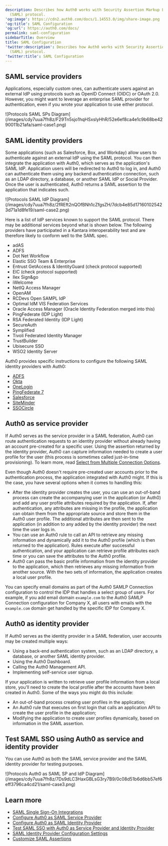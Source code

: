 ```yaml
---
description: Describes how Auth0 works with Security Assertion Markup Language
  (SAML) protocol.
'og:image': https://cdn2.auth0.com/docs/1.14553.0/img/share-image.png
'og:title': SAML Configuration
'og:url': https://auth0.com/docs/
permalink: saml-configuration
sidebarTitle: Overview
title: SAML Configuration
'twitter:description': Describes how Auth0 works with Security Assertion Markup Language
  (SAML) protocol.
'twitter:title': SAML Configuration
---
```

## SAML service providers

Applications, especially custom ones, can authenticate users against an external <Tooltip tip="Identity Provider (IdP): Service that stores and manages digital identities." cta="View Glossary" href="/docs/glossary?term=IdP">IdP</Tooltip> using protocols such as <Tooltip tip="OpenID: Open standard for authentication that allows applications to verify users' identities without collecting and storing login information." cta="View Glossary" href="/docs/glossary?term=OpenID">OpenID</Tooltip> Connect (OIDC) or <Tooltip tip="OpenID: Open standard for authentication that allows applications to verify users' identities without collecting and storing login information." cta="View Glossary" href="/docs/glossary?term=OAuth+2.0">OAuth 2.0</Tooltip>. However, you might want to leverage an enterprise <Tooltip tip="Security Assertion Markup Language (SAML): Standardized protocol allowing two parties to exchange authentication information without a password." cta="View Glossary" href="/docs/glossary?term=SAML">SAML</Tooltip> provider for authentication, even if you wrote your application to use either protocol.

<Frame>![Protocols SAML SPs Diagram](/images/cdy7uua7fh8z/F29Tn5sjo1hqHSxslyHhR/52e6ef8ca4e1c9b68be4290011b21afa/saml-case1.png)</Frame>

## SAML identity providers

Some applications (such as Salesforce, Box, and Workday) allow users to authenticate against an external IdP using the SAML protocol. You can then integrate the application with Auth0, which serves as the application's SAML IdP. Application users will be redirected to Auth0 to log in, and Auth0 can authenticate them using any backend authentication connection, such as an LDAP directory, a database, or another SAML IdP or Social Provider. Once the user is authenticated, Auth0 returns a SAML assertion to the application that indicates such.

<Frame>![Protocols SAML IdP Diagram](/images/cdy7uua7fh8z/2fREft2nQOfBNh1cZfgsZH/7dcb4e85d171601025423d71a1d8fe19/saml-case2.png)</Frame>

Here is a list of IdP services known to support the SAML protocol. There may be additional services beyond what is shown below. The following providers have participated in a Kantara interoperability test and are therefore likely to conform well to the SAML spec.

* adAS
* ADFS
* Dot Net Workflow
* Elastic <Tooltip tip="Single Sign-On (SSO): Service that, after a user logs into one applicaton, automatically logs that user in to other applications." cta="View Glossary" href="/docs/glossary?term=SSO">SSO</Tooltip> Team & Enterprise
* Entrust GetAccess & IdentityGuard (check protocol supported)
* EIC (check protocol supported)
* Ilex Sign&go
* iWelcome
* NetIQ Access Manager
* OpenAM
* RCDevs Open SAMPL IdP
* Optimal IdM VIS Federation Services
* Oracle Access Manager (Oracle Identity Federation merged into this)
* PingFederate (IDP Light)
* RSA Federated Identity (IDP Light)
* SecureAuth
* Symplified
* Tivoli Federated Identity Manager
* TrustBuilder
* Ubisecure SSO
* WSO2 Identity Server

Auth0 provides specific instructions to configure the following SAML identity providers with Auth0:

* [ADFS](/docs/authenticate/protocols/saml/saml-sso-integrations/configure-auth0-saml-service-provider/configure-adfs-saml-connections)
* [Okta](/docs/authenticate/protocols/saml/saml-sso-integrations/configure-auth0-saml-service-provider/configure-okta-as-saml-identity-provider)
* [OneLogin](/docs/authenticate/protocols/saml/saml-sso-integrations/configure-auth0-saml-service-provider/configure-onelogin-as-saml-identity-provider)
* [PingFederate 7](/docs/authenticate/protocols/saml/saml-sso-integrations/configure-auth0-saml-service-provider/configure-pingfederate-as-saml-identity-provider)
* [Salesforce](/docs/authenticate/protocols/saml/saml-sso-integrations/configure-auth0-saml-service-provider/configure-salesforce-as-saml-identity-provider)
* [SiteMinder](/docs/authenticate/protocols/saml/saml-sso-integrations/configure-auth0-saml-service-provider/configure-siteminder-as-saml-identity-provider)
* [SSOCircle](/docs/authenticate/protocols/saml/saml-sso-integrations/configure-auth0-saml-service-provider/configure-ssocircle-as-saml-identity-provider)

## Auth0 as service provider

If Auth0 serves as the service provider in a SAML federation, Auth0 can route authentication requests to an identity provider without already having an account pre-created for a specific user. Using the assertion returned by the identity provider, Auth0 can capture information needed to create a user profile for the user (this process is sometimes called just-in-time provisioning). To learn more, read [Select from Multiple Connection Options](/docs/libraries/lock/selecting-from-multiple-connection-options).

Even though Auth0 doesn't require pre-created user accounts prior to the authentication process, the application integrated with Auth0 might. If this is the case, you have several options when it comes to handling this:

* After the identity provider creates the user, you can use an out-of-band process can create the accompanying user in the application (or Auth0) and add any user profile attributes required by the application. If, after authentication, any attributes are missing in the profile, the application can obtain them from the appropriate source and store them in the Auth0 user profile. The additional attributes are then sent to the application (in addition to any added by the identity provider) the next time the user logs in.
* You can use an Auth0 rule to call an API to retrieve any missing information and dynamically add it to the Auth0 profile (which is then returned to the application). Rules execute after successful authentication, and your application can retrieve profile attributes each time or you can save the attributes to the Auth0 profile.
* Auth0 can pass the basic profile information from the identity provider to the application, which then retrieves any missing information from another source. With the two sets of information, the application creates a local user profile.

You can specify email domains as part of the Auth0 SAMLP Connection configuration to control the IDP that handles a select group of users. For example, if you add email domain `example.com` to the Auth0 SAMLP Connection configuration for Company X, all users with emails with the `example.com` domain get handled by the specific IDP for Company X.

## Auth0 as identity provider

If Auth0 serves as the identity provider in a SAML federation, user accounts may be created multiple ways:

* Using a back-end authentication system, such as an LDAP directory, a database, or another SAML identity provider.
* Using the <Tooltip tip="Auth0 Dashboard: Auth0's main product to configure your services." cta="View Glossary" href="/docs/glossary?term=Auth0+Dashboard">Auth0 Dashboard</Tooltip>.
* Calling the Auth0 <Tooltip tip="Management API: A product to allow customers to perform administrative tasks." cta="View Glossary" href="/docs/glossary?term=Management+API">Management API</Tooltip>.
* Implementing self-service user signup.

If your application is written to retrieve user profile information from a local store, you'll need to create the local profile after the accounts have been created in Auth0. Some of the ways you might do this include:

* An out-of-band process creating user profiles in the application;
* An Auth0 rule that executes on first login that calls an application API to create the user profile in the application;
* Modifying the application to create user profiles dynamically, based on information in the SAML assertion.

## Test SAML SSO using Auth0 as service and identity provider

You can use Auth0 as both the SAML service provider and the SAML identity provider for testing purposes.

<Frame>![Protocols Auth0 as SAML SP and IdP Diagram](/images/cdy7uua7fh8z/7Ds9dLC3HaxGBLsG3ry7B9/0c08d51b6d6bb57ef6eff3796ca4cd21/saml-case3.png)</Frame>

## Learn more

* [SAML Single Sign-On Integrations](/docs/authenticate/protocols/saml/saml-sso-integrations)
* [Configure Auth0 as SAML Service Provider](/docs/authenticate/protocols/saml/saml-sso-integrations/configure-auth0-saml-service-provider)
* [Configure Auth0 as SAML Identity Provider](/docs/authenticate/single-sign-on/outbound-single-sign-on/configure-auth0-saml-identity-provider)
* [Test SAML SSO with Auth0 as Service Provider and Identity Provider](/docs/authenticate/protocols/saml/saml-configuration/configure-auth0-as-service-and-identity-provider)
* [SAML Identity Provider Configuration Settings](/docs/authenticate/protocols/saml/saml-identity-provider-configuration-settings)
* [Customize SAML Assertions](/docs/authenticate/protocols/saml/saml-configuration/customize-saml-assertions)
